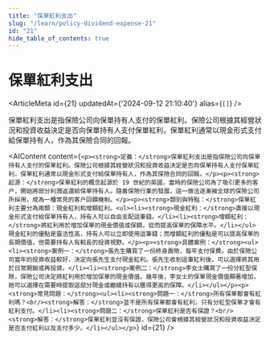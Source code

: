```yaml
---
title: "保單紅利支出"
slug: "/learn/policy-dividend-expense-21"
id: "21"
hide_table_of_contents: true
---
```



# 保單紅利支出

<ArticleMeta id={21} updatedAt={'2024-09-12 21:10:40'} alias={`[]`} />
<div className='border-solid border-b border-t-0 my-4 border-[var(--ifm-color-gray-300)]' />

保單紅利支出是指保險公司向保單持有人支付的保單紅利。保險公司根據其經營狀況和投資收益決定是否向保單持有人支付保單紅利，保單紅利通常以現金形式支付給保單持有人，作為其保險合同的回報。

<AIContent content={`<p><strong>定義：</strong>保單紅利支出是指保險公司向保單持有人支付的保單紅利。保險公司根據其經營狀況和投資收益決定是否向保單持有人支付保單紅利，保單紅利通常以現金形式支付給保單持有人，作為其保險合同的回報。</p><p><strong>起源：</strong>保單紅利的概念起源於 19 世紀的英國，當時的保險公司為了吸引更多的客户，開始將部分利潤返還給保單持有人。隨着保險行業的發展，這一做法逐漸被全球的保險公司所採用，成為一種常見的客户回饋機制。</p><p><strong>類別與特點：</strong>保單紅利主要分為兩類：現金紅利和增額紅利。<ul><li><strong>現金紅利：</strong>直接以現金形式支付給保單持有人，持有人可以自由支配這筆錢。</li><li><strong>增額紅利：</strong>將紅利用於增加保單的現金價值或保額，從而提高保單的保障水平。</li></ul>現金紅利的優點是靈活性高，持有人可以立即使用這筆錢；而增額紅利的優點是可以提高保單的長期價值，但需要持有人有較長的投資視野。</p><p><strong>具體案例：</strong><ul><li><strong>案例一：</strong>張先生購買了一份終身壽險，每年支付保費。由於保險公司當年的投資收益較好，決定向張先生支付現金紅利。張先生收到這筆紅利後，可以選擇將其用於日常開銷或再投資。</li><li><strong>案例二：</strong>李女士購買了一份分紅型保險，保險公司決定將紅利用於增加保單的現金價值。幾年後，李女士的保單現金價值顯著增加，她可以選擇在需要時提取這部分現金或繼續持有以獲得更高的保障。</li></ul></p><p><strong>常見問題：</strong><ul><li><strong>問題一：</strong>所有保單都會有紅利嗎？<br/><strong>解答：</strong>並不是所有保單都會有紅利，只有分紅型保單才會有紅利支付。</li><li><strong>問題二：</strong>保單紅利是否有保證？<br/><strong>解答：</strong>保單紅利並沒有保證，保險公司會根據其經營狀況和投資收益決定是否支付紅利以及支付多少。</li></ul></p>`} id={21} />
